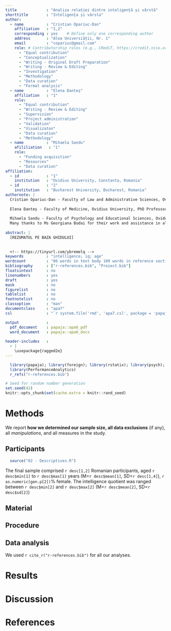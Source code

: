 ```yaml
---
title             : "Analiza relației dintre inteligență și vârstă"
shorttitle        : "Inteligența și vârsta"
author: 
  - name          : "Cristian Opariuc-Dan"
    affiliation   : "1,2"
    corresponding : yes    # Define only one corresponding author
    address       : "Alea Universiății, Nr. 1"
    email         : "copariuc@gmail.com"
    role: # Contributorship roles (e.g., CRediT, https://credit.niso.org/)
      - "Equal contribution"
      - "Conceptualization"
      - "Writing - Original Draft Preparation"
      - "Writing - Review & Editing"
      - "Investigation"
      - "Methodology"
      - "Data curation"
      - "Formal analysis"
  - name          : "Elena Danteș"
    affiliation   : "1"
    role:
      - "Equal contribution"
      - "Writing - Review & Editing"
      - "Supervision"
      - "Project administration"
      - "Validation"
      - "Visualizaton"
      - "Data curation"
      - "Methodology"
  - name          : "Mihaela Sandu"
    afililiation   : "1"
    role:
      - "Funding acquisition"
      - "Resources"
      - "Data curation"
affiliation:
  - id            : "1"
    institution   : "Ovidius University, Constanta, Romania"
  - id            : "2"
    institution   : "Bucharest University, Bucharest, Romania"
authornote: |
  Cristian Opariuc-Dan - Faculty of Law and Administrative Sciences, Ovidius University, Constanța, Associated Professor; PhD School, Psychology and Educational Sciences, University of Bucharest, Associated Professor; PhD School, Psychology and Educational Sciences, "Al. I. Cuza" University, Iasi, Associated Professor.
  
  Elena Danteș - Faculty of Medicine, Ovidius University, PhD Professor habil.; PhD School of Medicine, Ovidius University, Constanța, PhD Professor habil.
  
  Mihaela Sandu - Faculty of Psychology and Educational Sciences, Ovidus University, Constanța, Assistant Professor
  Many thanks to Ms Georgiana Budai for their work and assistance in all research's stages, includind data collection, data quality aassurance, data screening, purification and proofreading.
  
abstract: |
  [REZUMATUL PE BAZA GHIDULUI]
  
  
  <!-- https://tinyurl.com/ybremelq -->
keywords          : "intelligence; iq; age"
wordcount         : "86 words in text body 109 words in reference section"
bibliography      : ["r-references.bib", "Proiect.bib"]
floatsintext      : no
linenumbers       : yes
draft             : yes
mask              : no
figurelist        : no
tablelist         : no
footnotelist      : no
classoption       : "man"
documentclass     : "apa7"
csl               : "`r system.file('rmd', 'apa7.csl', package = 'papaja')`"

output            :
  pdf_document    : papaja::apa6_pdf
  word_document   : papaja::apa6_docx
  
header-includes   :
  - |
    \usepackage{ragged2e}
---
```


```r
  library(papaja); library(foreign); library(rstatix); library(psych); library(sasLM); library(Hmisc)
  library(PerformanceAnalytics)
  r_refs("r-references.bib")
```

```r
# Seed for random number generation
set.seed(42)
knitr::opts_chunk$set(cache.extra = knitr::rand_seed)
```

# Methods
\justify
We report **how we determined our sample size, all data exclusions** (if any), all *manipulations*, and all measures in the study. <!-- 21-word solution (Simmons, Nelson & Simonsohn, 2012; retrieved from http://ssrn.com/abstract=2160588) -->

## Participants
```r
  source("02 - Descriptives.R")
```

The final sample comprised `r desc[1,2]` Romanian participants, aged `r desc$min[1]` to `r desc$max[1]` years (M=`r desc$mean[1]`, SD=`r desc[1,4]`), `r as.numeric(gen.p[2])`% female. The intelligence quotient was ranged between `r desc$min[2]` and `r desc$max[2]` (M=`r desc$mean[2]`, SD=`r desc$sd[2]`)

## Material

## Procedure

## Data analysis
We used `r cite_r("r-references.bib")` for all our analyses.


# Results

# Discussion


\newpage

# References

::: {#refs custom-style="Bibliography"}
:::
